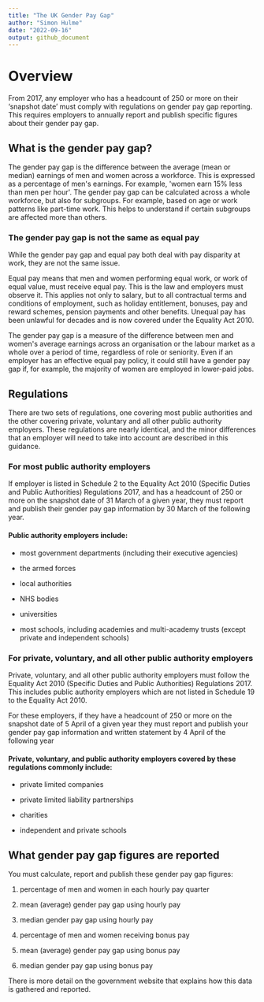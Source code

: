 ```yaml
---
title: "The UK Gender Pay Gap"
author: "Simon Hulme"
date: "2022-09-16"
output: github_document
---
```


# Overview

From 2017, any employer who has a headcount of 250 or more on their 'snapshot date' must comply with regulations on gender pay gap reporting. This requires employers to annually report and publish specific figures about their gender pay gap.

## **What is the gender pay gap?**

The gender pay gap is the difference between the average (mean or median) earnings of men and women across a workforce. This is expressed as a percentage of men\'s earnings. For example, \'women earn 15% less than men per hour\'. The gender pay gap can be calculated across a whole workforce, but also for subgroups. For example, based on age or work patterns like part-time work. This helps to understand if certain subgroups are affected more than others.

### **The gender pay gap is not the same as equal pay**

While the gender pay gap and equal pay both deal with pay disparity at work, they are not the same issue.

Equal pay means that men and women performing equal work, or work of equal value, must receive equal pay. This is the law and employers must observe it. This applies not only to salary, but to all contractual terms and conditions of employment, such as holiday entitlement, bonuses, pay and reward schemes, pension payments and other benefits. Unequal pay has been unlawful for decades and is now covered under the Equality Act 2010.

The gender pay gap is a measure of the difference between men and women\'s average earnings across an organisation or the labour market as a whole over a period of time, regardless of role or seniority. Even if an employer has an effective equal pay policy, it could still have a gender pay gap if, for example, the majority of women are employed in lower-paid jobs.

## **Regulations** 

There are two sets of regulations, one covering most public authorities and the other covering private, voluntary and all other public authority employers. These regulations are nearly identical, and the minor differences that an employer will need to take into account are described in this guidance.

### **For most public authority employers**

If employer is listed in Schedule 2 to the Equality Act 2010 (Specific Duties and Public Authorities) Regulations 2017, and has a headcount of 250 or more on the snapshot date of 31 March of a given year, they must report and publish their gender pay gap information by 30 March of the following year.

#### **Public authority employers include:**

-   most government departments (including their executive agencies)

-   the armed forces

-   local authorities

-   NHS bodies

-   universities

-   most schools, including academies and multi-academy trusts (except private and independent schools)

### **For private, voluntary, and all other public authority employers**

Private, voluntary, and all other public authority employers must follow the Equality Act 2010 (Specific Duties and Public Authorities) Regulations 2017. This includes public authority employers which are not listed in Schedule 19 to the Equality Act 2010.

For these employers, if they have a headcount of 250 or more on the snapshot date of 5 April of a given year they must report and publish your gender pay gap information and written statement by 4 April of the following year

#### **Private, voluntary, and public authority employers covered by these regulations commonly include:**

-   private limited companies

-   private limited liability partnerships

-   charities

-   independent and private schools

## **What gender pay gap figures are reported**

You must calculate, report and publish these gender pay gap figures:

1.  percentage of men and women in each hourly pay quarter

2.  mean (average) gender pay gap using hourly pay

3.  median gender pay gap using hourly pay

4.  percentage of men and women receiving bonus pay

5.  mean (average) gender pay gap using bonus pay

6.  median gender pay gap using bonus pay

There is more detail on the government website that explains how this data is gathered and reported.
